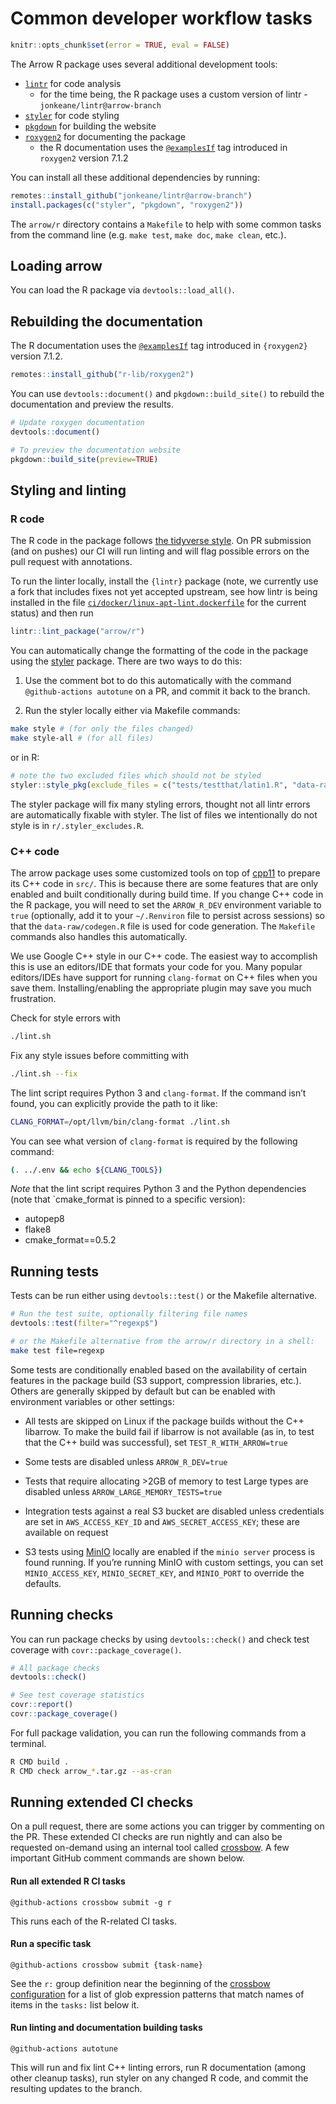 # Common developer workflow tasks

```r
knitr::opts_chunk$set(error = TRUE, eval = FALSE)
```

The Arrow R package uses several additional development tools:

* [`lintr`](https://github.com/r-lib/lintr) for code analysis
  - for the time being, the R package uses a custom version of lintr - `jonkeane/lintr@arrow-branch`
* [`styler`](https://styler.r-lib.org) for code styling
* [`pkgdown`](https://pkgdown.r-lib.org) for building the website
* [`roxygen2`](https://roxygen2.r-lib.org) for documenting the package
  - the R documentation uses the [`@examplesIf`](https://roxygen2.r-lib.org/articles/rd.html#functions) tag introduced in `roxygen2` version 7.1.2

You can install all these additional dependencies by running:

```r
remotes::install_github("jonkeane/lintr@arrow-branch")
install.packages(c("styler", "pkgdown", "roxygen2"))
```


The `arrow/r` directory contains a `Makefile` to help with some common tasks from the command line (e.g. `make test`, `make doc`, `make clean`, etc.).

## Loading arrow

You can load the R package via `devtools::load_all()`.

## Rebuilding the documentation

The R documentation uses the [`@examplesIf`](https://roxygen2.r-lib.org/articles/rd.html#functions) tag introduced in `{roxygen2}` version 7.1.2.

```r
remotes::install_github("r-lib/roxygen2")
```

You can use `devtools::document()` and `pkgdown::build_site()` to rebuild the documentation and preview the results.

```r
# Update roxygen documentation
devtools::document()

# To preview the documentation website
pkgdown::build_site(preview=TRUE)
```

## Styling and linting

### R code

The R code in the package follows [the tidyverse style](https://style.tidyverse.org/). On PR submission (and on pushes) our CI will run linting and will flag possible errors on the pull request with annotations.

To run the linter locally, install the `{lintr}` package (note, we currently use a fork that includes fixes not yet accepted upstream, see how lintr is being installed in the file [`ci/docker/linux-apt-lint.dockerfile`](https://github.com/apache/arrow/blob/master/ci/docker/linux-apt-lint.dockerfile) for the current status) and then run

```r
lintr::lint_package("arrow/r")
```

You can automatically change the formatting of the code in the package using the [styler](https://styler.r-lib.org/) package. There are two ways to do this:

1. Use the comment bot to do this automatically with the command `@github-actions autotune` on a PR, and commit it back to the branch.

2. Run the styler locally either via Makefile commands:

```bash
make style # (for only the files changed)
make style-all # (for all files)
```

or in R:

```r
# note the two excluded files which should not be styled
styler::style_pkg(exclude_files = c("tests/testthat/latin1.R", "data-raw/codegen.R"))
```

The styler package will fix many styling errors, thought not all lintr errors are automatically fixable with styler. The list of files we intentionally do not style is in `r/.styler_excludes.R`.

### C++ code

The arrow package uses some customized tools on top of [cpp11](https://cpp11.r-lib.org/) to prepare its
C++ code in `src/`. This is because there are some features that are only enabled
and built conditionally during build time. If you change C++ code in the R
package, you will need to set the `ARROW_R_DEV` environment variable to `true`
(optionally, add it to your `~/.Renviron` file to persist across sessions) so
that the `data-raw/codegen.R` file is used for code generation. The `Makefile`
commands also handles this automatically.

We use Google C++ style in our C++ code. The easiest way to accomplish this is
use an editors/IDE that formats your code for you. Many popular editors/IDEs
have support for running `clang-format` on C++ files when you save them.
Installing/enabling the appropriate plugin may save you much frustration.

Check for style errors with

```bash
./lint.sh
```

Fix any style issues before committing with

```bash
./lint.sh --fix
```

The lint script requires Python 3 and `clang-format`. If the command
isn't found, you can explicitly provide the path to it like:

```bash
CLANG_FORMAT=/opt/llvm/bin/clang-format ./lint.sh
```

You can see what version of `clang-format` is required by the following
command:

```bash
(. ../.env && echo ${CLANG_TOOLS})
```

_Note_ that the lint script requires Python 3 and the Python dependencies
(note that `cmake_format is pinned to a specific version):

* autopep8
* flake8
* cmake_format==0.5.2

## Running tests

Tests can be run either using `devtools::test()` or the Makefile alternative.

```r
# Run the test suite, optionally filtering file names
devtools::test(filter="^regexp$")
```

```bash
# or the Makefile alternative from the arrow/r directory in a shell:
make test file=regexp
```

Some tests are conditionally enabled based on the availability of certain
features in the package build (S3 support, compression libraries, etc.).
Others are generally skipped by default but can be enabled with environment
variables or other settings:

* All tests are skipped on Linux if the package builds without the C++ libarrow.
  To make the build fail if libarrow is not available (as in, to test that
  the C++ build was successful), set `TEST_R_WITH_ARROW=true`

* Some tests are disabled unless `ARROW_R_DEV=true`

* Tests that require allocating >2GB of memory to test Large types are disabled
  unless `ARROW_LARGE_MEMORY_TESTS=true`

* Integration tests against a real S3 bucket are disabled unless credentials
  are set in `AWS_ACCESS_KEY_ID` and `AWS_SECRET_ACCESS_KEY`; these are available
  on request

* S3 tests using [MinIO](https://min.io/) locally are enabled if the
  `minio server` process is found running. If you're running MinIO with custom
  settings, you can set `MINIO_ACCESS_KEY`, `MINIO_SECRET_KEY`, and
  `MINIO_PORT` to override the defaults.

## Running checks

You can run package checks by using `devtools::check()` and check test coverage
with `covr::package_coverage()`.

```r
# All package checks
devtools::check()

# See test coverage statistics
covr::report()
covr::package_coverage()
```

For full package validation, you can run the following commands from a terminal.

```bash
R CMD build .
R CMD check arrow_*.tar.gz --as-cran
```


## Running extended CI checks

On a pull request, there are some actions you can trigger by commenting on the
PR. These extended CI checks are run nightly and can also be requested on-demand
using an internal tool called
[crossbow](https://arrow.apache.org/docs/developers/crossbow.html).
A few important GitHub comment commands are shown below.

#### Run all extended R CI tasks
```
@github-actions crossbow submit -g r
```

This runs each of the R-related CI tasks.

#### Run a specific task
```
@github-actions crossbow submit {task-name}
```

See the `r:` group definition near the beginning of the [crossbow configuration](https://github.com/apache/arrow/blob/master/dev/tasks/tasks.yml)
for a list of glob expression patterns that match names of items in the `tasks:`
list below it.

#### Run linting and documentation building tasks

```
@github-actions autotune
```

This will run and fix lint C++ linting errors, run R documentation (among other
cleanup tasks), run styler on any changed R code, and commit the resulting
updates to the branch.
